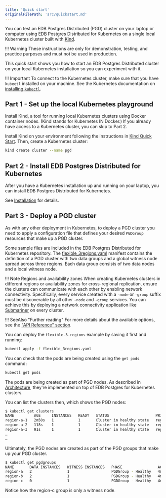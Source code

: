 ```yaml
---
title: 'Quick start'
originalFilePath: 'src/quickstart.md'
---
```


You can test an EDB Postgres Distributed (PGD) cluster on your
laptop or computer using EDB Postgres Distributed for Kubernetes
on a single local
Kubernetes cluster built with [Kind](https://kind.sigs.k8s.io/).

!!! Warning
    These instructions are only for demonstration,
    testing, and practice purposes and must not be used in production.

This quick start shows you how to start an EDB Postgres Distributed
cluster on your local Kubernetes installation so you can experiment with it.

!!! Important
    To connect to the Kubernetes cluster, make sure that you have `kubectl` installed on your machine. 
    See the Kubernetes documentation
    on [installing `kubectl`](https://kubernetes.io/docs/tasks/tools/install-kubectl/).

## Part 1 - Set up the local Kubernetes playground

Install Kind, a tool for running local Kubernetes
clusters using Docker container nodes. (Kind stands for Kubernetes IN Docker.)
If you already have access to a Kubernetes cluster, you can skip to Part 2.

Install Kind on your environment following the instructions in [Kind Quick Start](https://kind.sigs.k8s.io/docs/user/quick-start).
Then, create a Kubernetes cluster:

```sh
kind create cluster --name pgd
```

## Part 2 - Install EDB Postgres Distributed for Kubernetes

After you have a Kubernetes installation up and running on your laptop, you
can install EDB Postgres Distributed for Kubernetes.

See [Installation](installation_upgrade.md) for details.

## Part 3 - Deploy a PGD cluster

As with any other deployment in Kubernetes, to deploy a PGD cluster you need to
apply a configuration file that defines your desired `PGDGroup` resources that
make up a PGD cluster.

Some sample files are included in the EDB Postgres Distributed for Kubernetes repository. The
[flexible_3regions.yaml](../samples/flexible_3regions.yaml) manifest
contains the definition of a PGD cluster with two data groups and a global
witness node spread across three regions. Each data group consists of two data nodes
and a local witness node.

!!! Note Regions and availability zones 
    When creating Kubernetes clusters in different regions or availability zones for cross-regional replication, 
    ensure the clusters can communicate with each other by enabling network connectivity. Specifically, every service created with a `-node` or `-group` suffix must be discoverable by all other `-node` and `-group` services. You can achieve this by deploying a network connectivity application like 
    [Submariner](https://submariner.io/) on every cluster. 

!!! SeeAlso "Further reading" 
    For more details about the available options, see
    the ["API Reference" section](pg4k-pgd.v1beta1.md).

You can deploy the `flexible-3-regions` example by saving it first and running:

```sh
kubectl apply -f flexible_3regions.yaml
```

You can check that the pods are being created using the `get pods` command:

```sh
kubectl get pods
```

The pods are being created as part of PGD nodes. As described in
[Architecture](architecture.md), they're implemented on top
of EDB Postgres for Kubernetes clusters.

You can list the clusters then, which shows the PGD nodes:

```sh
$ kubectl get clusters
NAME         AGE     INSTANCES   READY   STATUS                     PRIMARY
region-a-1   2m50s   1           1       Cluster in healthy state   region-a-1-1
region-a-2   118s    1           1       Cluster in healthy state   region-a-2-1
region-a-3   91s     1           1       Cluster in healthy state   region-a-3-1
…
…
```

Ultimately, the PGD nodes are created as part of the PGD groups
that make up your PGD cluster.

```sh
$ kubectl get pgdgroups
NAME       DATA INSTANCES   WITNESS INSTANCES   PHASE                AGE
region-a   2                1                   PGDGroup - Healthy   4m50s
region-b   2                1                   PGDGroup - Healthy   4m50s
region-c   0                1                   PGDGroup - Healthy   4m50s
```

Notice how the region-c group is only a witness node.
